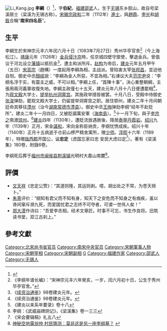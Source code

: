 {{条目消歧义|李纲 (消歧义)}}
[[Image:Li_Kang.jpg|thumb]]
'''李綱'''（{{bd|1083年|7月27日|1140年|2月5日||李綱}}）<ref>{{Cite web |url=http://www.weilishi.org/45002.html |title=《北宋李纲》“李纲（1083年7月27日－1140年2月5日），字伯纪，号梁溪先生，常州无锡人，祖籍福建邵武。两宋之际抗金名臣，民族英雄。” |access-date=2017年7月10日 |archive-date=2021年1月19日 |archive-url=https://web.archive.org/web/20210119023055/http://www.weilishi.org/45002.html |dead-url=no }}</ref>，字'''伯紀'''，[[福建|福建]][[邵武|邵武]]人，生于[[无锡|无锡]]东乡胶山，故自号梁溪居士（梁溪为无锡古称）。[[宋徽宗|宋徽宗]][[政和|政和]]二年（1112年）[[進士|進士]]，與[[趙鼎|趙鼎]]、[[李光|李光]]和[[胡銓|胡銓]]合稱“'''南宋四名臣'''”。

==生平==
李綱生於宋神宗元丰六年闰六月十日（1083年7月27日）秀州华亭官舍<ref>《李纲年谱长编》：“宋神宗元丰六年癸亥，一岁，闰六月初十日，公生于秀州华亭官舍。”</ref>（今上海松江）。[[靖康|靖康]]元年（1126年）[[靖康之難|金兵侵汴京]]時，任京城四壁守禦使，擊退金兵。曾倡议于河北设立[[藩镇|藩镇]]以抵抗金<ref>《[[续资治通鉴|续资治通鉴]]》98卷建炎元年。</ref>，遭主和派所斥。[[赵构|赵构]]为帝后，[[建炎|建炎]]元年五月甲午（五日）[[宋高宗|宋高宗]]（趙構）一度起用李綱為相，主战派。曾陷害太宰[[张邦昌|张邦昌]]，並迫他自刎。御史中丞[[顏岐|顏岐]]說：“李綱為金人所惡，不宜為相。”右谏议大夫[[范宗尹|范宗尹]]说：“李纲名浮于实，有震主之威，不可以相。”李綱上任，“首陳十事”，決心重整朝綱，主張用兩河義軍收復失地。李綱主政僅七十五天，建炎元年八月十八日便遭罷相<ref>《续资治通鉴》98卷建炎元年。</ref>，为[[观文殿|观文殿]]大学士，[[提举|提举]][[杭州|杭州]][[洞霄宫|洞霄宫]]。其施政举措皆被罢。十月八日，受殿中侍御史[[张浚|张浚]]弹劾，罷观文殿大学士，仍留提举洞霄宫之职。居住鄂州，建炎二年十月间朝廷命其移往[[澧州|澧州]]（治今[[湖南|湖南]][[常德市|常德市]][[澧县|澧县]]）。御史中丞[[王绹|王绹]]弹劾李纲“经年不赴贬所”。建炎二年十一月四日，又被貶謫萬安軍（[[海南島|海南島]]）。<ref>《建炎以来系年要录》卷十八</ref>十一月下旬，與子[[李宗之|李宗之]]南渡[[琼州|琼州]]。<ref>李纲：《武威庙碑阴记》，《梁溪集》卷一三三</ref>[[建炎|建炎]]四年（1130年），遭貶流放遇赦後，隱居[[泰宁县|泰寧]][[丹霞岩|丹霞岩]]。[[绍兴|绍兴]]九年（1139年）正月，宋金[[绍兴和議|議和]]，宋向金称臣纳贡，李纲忧愤成疾。绍兴十年（1140年）正月十五病逝于仓前山椤严精舍寓所，赠[[少师|少师]]。[[淳熙|淳熙]]十六年（1189年），特赠[[陇西郡|陇西郡]]开国公，谥'''忠定'''（虑国忘家曰忠 安民大虑曰定<ref>《宋会要辑稿》礼五八</ref>）。著有《梁溪集》180卷，附錄6卷。 

李纲死后葬于[[福州市|福州市]][[闽侯县|闽侯县]][[荆溪镇|荆溪镇]]光明村大嘉山南麓<ref>[http://www.fjsen.com/fujian/2009-04/12/content_687012.htm 神秘空地露翁仲 村民猜测：莫非这是另一座李纲墓？] {{webarchive|url=https://web.archive.org/web/20090528090841/http://www.fjsen.com/fujian/2009-04/12/content_687012.htm |date=2009-05-28 }}</ref>。

==評價==
* [[文天祥|文天祥]]《忠定公赞》：“其道则隆，其运则剥。噫，胡出处之不常，为苍天频卜。”
* [[朱熹|朱熹]]评价：“纲知有君父而不知有身，知天下之安危而不知身之有痼疾，虽以谗间窜斥濒九死，而爱国忧君之志终不可夺者，可谓一世伟人矣！”
* [[郑大漠|郑大漠]]作诗曰：“吾爱李丞相，经术文章匠。时事不可忘，书生作良将。旧筑读书堂，双江古刹上。”

==參考文獻==
{{reflist}}
{{DEFAULTSORT:L}}
[[Category:北宋尚书省官员|Category:北宋尚书省官员]]
[[Category:南宋中央官员|Category:南宋中央官员]]
[[Category:宋朝軍事人物|Category:宋朝軍事人物]]
[[Category:宋朝宰相|Category:宋朝宰相]]
[[Category:宋朝副相|Category:宋朝副相]]
[[Category:李姓|G]]
[[Category:福建作家|Category:福建作家]]
[[Category:邵武人|Category:邵武人]]
[[Category:无锡人|Category:无锡人]]